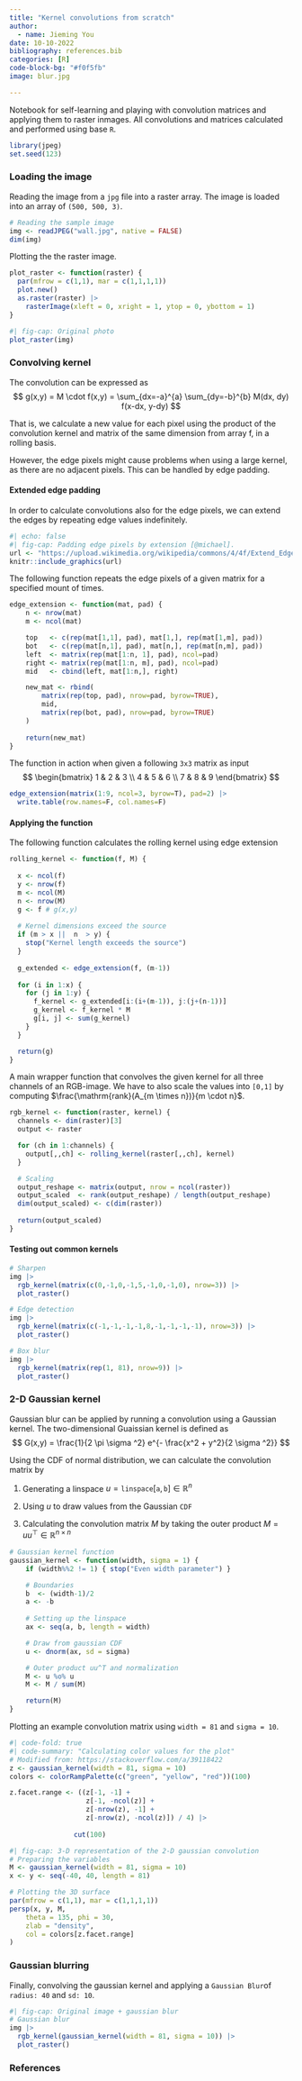 ```yaml
---
title: "Kernel convolutions from scratch"
author:
  - name: Jieming You
date: 10-10-2022
bibliography: references.bib
categories: [R]
code-block-bg: "#f0f5fb"
image: blur.jpg

---
```


Notebook for self-learning and playing with convolution matrices and applying them to raster inmages. All convolutions and matrices calculated and performed using base `R`.

```r
library(jpeg)
set.seed(123)
```

### Loading the image

Reading the image from a `jpg` file into a raster array. The image is loaded into an array of `(500, 500, 3)`.

```r
# Reading the sample image
img <- readJPEG("wall.jpg", native = FALSE)
dim(img)
```

Plotting the the raster image.

```r
plot_raster <- function(raster) {
  par(mfrow = c(1,1), mar = c(1,1,1,1))
  plot.new()
  as.raster(raster) |>
    rasterImage(xleft = 0, xright = 1, ytop = 0, ybottom = 1)
}
```

```r
#| fig-cap: Original photo
plot_raster(img)
```

### Convolving kernel

The convolution can be expressed as $$
g(x,y) = M \cdot f(x,y) = \sum_{dx=-a}^{a} \sum_{dy=-b}^{b} M(dx, dy) f(x-dx, y-dy)
$$

That is, we calculate a new value for each pixel using the product of the convolution kernel and matrix of the same dimension from array f, in a rolling basis.

However, the edge pixels might cause problems when using a large kernel, as there are no adjacent pixels. This can be handled by edge padding.

#### Extended edge padding

In order to calculate convolutions also for the edge pixels, we can extend the edges by repeating edge values indefinitely.

```r
#| echo: false
#| fig-cap: Padding edge pixels by extension [@michael].
url <- "https://upload.wikimedia.org/wikipedia/commons/4/4f/Extend_Edge-Handling.png"
knitr::include_graphics(url)
```

The following function repeats the edge pixels of a given matrix for a specified mount of times.

```r
edge_extension <- function(mat, pad) {
    n <- nrow(mat)
    m <- ncol(mat)

    top   <- c(rep(mat[1,1], pad), mat[1,], rep(mat[1,m], pad))
    bot   <- c(rep(mat[n,1], pad), mat[n,], rep(mat[n,m], pad))
    left  <- matrix(rep(mat[1:n, 1], pad), ncol=pad)
    right <- matrix(rep(mat[1:n, m], pad), ncol=pad)
    mid   <- cbind(left, mat[1:n,], right)

    new_mat <- rbind(
        matrix(rep(top, pad), nrow=pad, byrow=TRUE),
        mid,
        matrix(rep(bot, pad), nrow=pad, byrow=TRUE)
    )
    
    return(new_mat)
}
```

The function in action when given a following `3x3` matrix as input $$
\begin{bmatrix}
1 & 2 & 3 \\
4 & 5 & 6 \\
7 & 8 & 9 
\end{bmatrix}
$$

```r
edge_extension(matrix(1:9, ncol=3, byrow=T), pad=2) |>
  write.table(row.names=F, col.names=F)
```

#### Applying the function

The following function calculates the rolling kernel using edge extension

```r
rolling_kernel <- function(f, M) {
  
  x <- ncol(f)
  y <- nrow(f)
  m <- ncol(M)
  n <- nrow(M)
  g <- f # g(x,y)
  
  # Kernel dimensions exceed the source
  if (m > x ||  n  > y) {
    stop("Kernel length exceeds the source")
  }
  
  g_extended <- edge_extension(f, (m-1))
  
  for (i in 1:x) {
    for (j in 1:y) {
      f_kernel <- g_extended[i:(i+(m-1)), j:(j+(n-1))]
      g_kernel <- f_kernel * M
      g[i, j] <- sum(g_kernel)
    }
  }

  return(g)
}
```

A main wrapper function that convolves the given kernel for all three channels of an RGB-image. We have to also scale the values into `[0,1]` by computing $\frac{\mathrm{rank}(A_{m \times n})}{m \cdot n}$.

```r
rgb_kernel <- function(raster, kernel) {
  channels <- dim(raster)[3]
  output <- raster

  for (ch in 1:channels) {
    output[,,ch] <- rolling_kernel(raster[,,ch], kernel)
  }

  # Scaling
  output_reshape <- matrix(output, nrow = ncol(raster))
  output_scaled  <- rank(output_reshape) / length(output_reshape)
  dim(output_scaled) <- c(dim(raster))
  
  return(output_scaled)
}
```

#### Testing out common kernels

```r
# Sharpen
img |>
  rgb_kernel(matrix(c(0,-1,0,-1,5,-1,0,-1,0), nrow=3)) |>
  plot_raster()

# Edge detection  
img |>
  rgb_kernel(matrix(c(-1,-1,-1,-1,8,-1,-1,-1,-1), nrow=3)) |>
  plot_raster()

# Box blur
img |>
  rgb_kernel(matrix(rep(1, 81), nrow=9)) |>
  plot_raster()
```

### 2-D Gaussian kernel

Gaussian blur can be applied by running a convolution using a Gaussian kernel. The two-dimensional Guaissian kernel is defined as $$
G(x,y) = \frac{1}{2 \pi \sigma ^2} e^{- \frac{x^2 + y^2}{2 \sigma ^2}}
$$

Using the CDF of normal distribution, we can calculate the convolution matrix by

1.  Generating a linspace $u = \texttt{linspace}[\texttt{a}, \texttt{b}] \in \mathbb{R}^n$

2.  Using $u$ to draw values from the Gaussian $\texttt{CDF}$

3.  Calculating the convolution matrix $M$ by taking the outer product $M = uu^\top \in \mathbb{R}^{n \times n}$

```r
# Gaussian kernel function
gaussian_kernel <- function(width, sigma = 1) {
    if (width%%2 != 1) { stop("Even width parameter") }

    # Boundaries
    b  <- (width-1)/2
    a <- -b
    
    # Setting up the linspace
    ax <- seq(a, b, length = width)

    # Draw from gaussian CDF
    u <- dnorm(ax, sd = sigma)

    # Outer product uu^T and normalization
    M <- u %o% u
    M <- M / sum(M)

    return(M)
}
```

Plotting an example convolution matrix using `width = 81` and `sigma = 10`.

```r
#| code-fold: true
#| code-summary: "Calculating color values for the plot"
# Modified from: https://stackoverflow.com/a/39118422
z <- gaussian_kernel(width = 81, sigma = 10)
colors <- colorRampPalette(c("green", "yellow", "red"))(100)

z.facet.range <- ((z[-1, -1] +
                   z[-1, -ncol(z)] +
                   z[-nrow(z), -1] +
                   z[-nrow(z), -ncol(z)]) / 4) |>
                
                cut(100)
```

```r
#| fig-cap: 3-D representation of the 2-D gaussian convolution
# Preparing the variables
M <- gaussian_kernel(width = 81, sigma = 10)
x <- y <- seq(-40, 40, length = 81)

# Plotting the 3D surface
par(mfrow = c(1,1), mar = c(1,1,1,1))
persp(x, y, M,
    theta = 135, phi = 30,
    zlab = "density",
    col = colors[z.facet.range]
)
```

### Gaussian blurring

Finally, convolving the gaussian kernel and applying a `Gaussian Blur`of `radius: 40` and `sd: 10`.

```r
#| fig-cap: Original image + gaussian blur
# Gaussian blur
img |>
  rgb_kernel(gaussian_kernel(width = 81, sigma = 10)) |>
  plot_raster()
```

### References

::: {#refs}
:::
